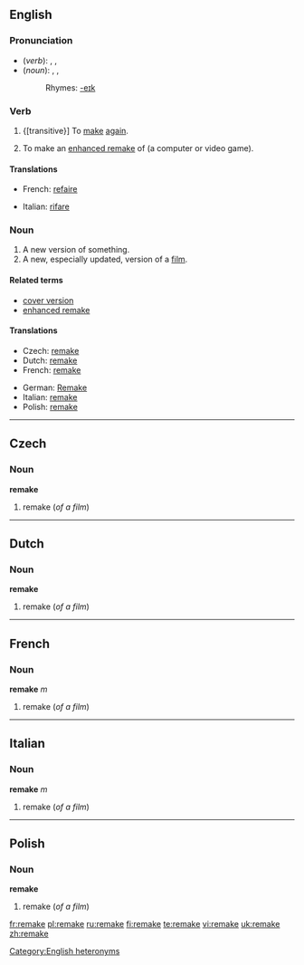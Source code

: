 {{see|Remake}}
==English==

===Pronunciation===
* (''verb''): {{enPR|rēmāk'}}, {{IPA|/riːˈmeɪk/}}, {{SAMPA|/ri:"meIk/}}
* (''noun''): {{enPR|rē'māk}}, {{IPA|/ˈriːmeɪk/}}, {{SAMPA|/"ri:meIk/}}
*: Rhymes: [[Rhymes:English:-eɪk|-eɪk]]

===Verb===
{{en-verb|remakes|remaking|remade}}

# {[transitive}] To [[make]] [[again]].
# {{transitive}} To make an [[enhanced remake]] of (a computer or video game).

====Translations====
{{trans-top|make again}}
* French: [[refaire]]
{{trans-mid}}
* Italian: [[rifare]]
{{trans-bottom}}

{{trans-top|make an enhanced remake of (a computer or video game)}}
{{trans-mid}}
{{trans-bottom}}

===Noun===
{{en-noun}}
{{wikipedia}}

# A new version of something.
# A new, especially updated, version of a [[film]].<!--this is a distinct sense from the previous, with distinct translations-->

====Related terms====
* [[cover version]]
* [[enhanced remake]]

====Translations====
{{trans-top|new version of something}}
{{trans-mid}}
{{trans-bottom}}

{{trans-top|new version of film}}
* Czech: [[remake#Czech|remake]]<!--source: Wikipedia article-->
* Dutch: [[remake#Dutch|remake]]<!--source: Wikipedia article-->
* French: [[remake#French|remake]] {{m}}<!--source: Wikipedia article-->
{{trans-mid}}
* German: [[Remake]] {{n}}<!--source: Wikipedia article-->
* Italian: [[remake#Italian|remake]] {{m}}<!--source: Wikipedia article-->
* Polish: [[remake#Polish|remake]]<!--source: Wikipedia article-->
{{trans-bottom}}

[[Category:English heteronyms]]

----

==Czech==

===Noun===
'''remake'''

# remake (''of a film'')

----

==Dutch==

===Noun===
'''remake'''

# remake (''of a film'')

----

==French==

===Noun===
'''remake''' ''m''

# remake (''of a film'')

----

==Italian==

===Noun===
'''remake''' ''m''

# remake (''of a film'')

----

==Polish==

===Noun===
'''remake'''

# remake (''of a film'')

[[fr:remake]]
[[pl:remake]]
[[ru:remake]]
[[fi:remake]]
[[te:remake]]
[[vi:remake]]
[[uk:remake]]
[[zh:remake]]